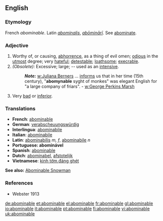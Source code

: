 ==English==
===Etymology===
French ''abominable''. Latin ''[[abominalis]]'', ''[[abōminārī]]''. See [[abominate]].
===Adjective===
#Worthy of, or causing, [[abhorrence]], as a thing of evil omen; [[odious]] in the [[utmost]] degree; very [[hateful]]; [[detestable]]; [[loathsome]]; [[execrable]].
#''(Obsolete):'' Excessive; large; -- used as an [[intensive]]. 
#:'''''Note:''''' [[w:Juliana Berners]] ... [[informs]] us that in her time (15th century), "'''abomynable''' syght of monkes" was elegant English for "a large company of friars". - [[w:George Perkins Marsh]]
#Very [[bad]] or [[inferior]].

===Translations=== 
* '''French''': [[abominable]] 
* '''German''': [[verabscheuungswürdig]] 
* '''Interlingua''': [[abominabile]] 
* '''Italian''': [[abominabile]] 
* '''Latin''': [[abominabilis]] ''m, f'', [[abominabile]] ''n''
* '''Portuguese: abominável'''
* '''Spanish''': [[abominable]]
* '''Dutch''': [[abominabel]], [[afstotelijk]]
* '''Vietnamese''': [[kinh tởm]],[[đáng ghét]]
'''See also:''' [[Abominable Snowman]]

===References===
*Webster 1913

[[de:abominable]]
[[et:abominable]]
[[el:abominable]]
[[fr:abominable]]
[[gl:abominable]]
[[io:abominable]]
[[it:abominable]]
[[pt:abominable]]
[[fi:abominable]]
[[vi:abominable]]
[[uk:abominable]]